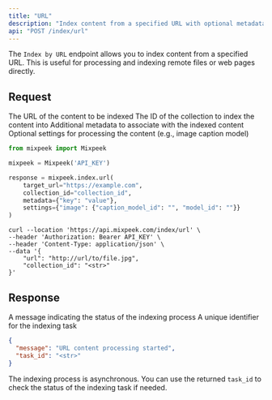 ```yaml
---
title: "URL"
description: "Index content from a specified URL with optional metadata and processing settings."
api: "POST /index/url"
---
```


The `Index by URL` endpoint allows you to index content from a specified URL. This is useful for processing and indexing remote files or web pages directly.

## Request

<ParamField body="url" type="string" required>
  The URL of the content to be indexed
</ParamField>

<ParamField body="collection_id" type="string" required>
  The ID of the collection to index the content into
</ParamField>

<ParamField body="metadata" type="object" optional>
  Additional metadata to associate with the indexed content
</ParamField>

<ParamField body="settings" type="object" optional>
  Optional settings for processing the content (e.g., image caption model)
</ParamField>

<RequestExample>

```python Python
from mixpeek import Mixpeek

mixpeek = Mixpeek('API_KEY')

response = mixpeek.index.url(
    target_url="https://example.com",
    collection_id="collection_id",
    metadata={"key": "value"},
    settings={"image": {"caption_model_id": "", "model_id": ""}}
)
```

```shell Shell
curl --location 'https://api.mixpeek.com/index/url' \
--header 'Authorization: Bearer API_KEY' \
--header 'Content-Type: application/json' \
--data '{
    "url": "http://url/to/file.jpg",
    "collection_id": "<str>"
}'
```

</RequestExample>

## Response

<ResponseField name="message" type="string">
  A message indicating the status of the indexing process
</ResponseField>

<ResponseField name="task_id" type="string">
  A unique identifier for the indexing task
</ResponseField>

<ResponseExample>

```json Response
{
  "message": "URL content processing started",
  "task_id": "<str>"
}
```

</ResponseExample>

The indexing process is asynchronous. You can use the returned `task_id` to check the status of the indexing task if needed.
